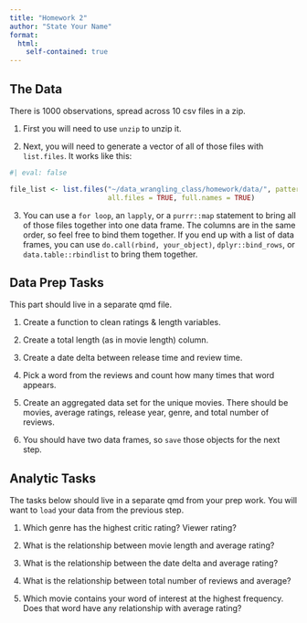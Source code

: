 ```yaml
---
title: "Homework 2"
author: "State Your Name"
format:
  html:
    self-contained: true
---
```


## The Data

There is 1000 observations, spread across 10 csv files in a zip. 

1.    First you will need to use `unzip` to unzip it. 

2.    Next, you will need to generate a vector of all of those files with `list.files`. It works like this:

```r
#| eval: false

file_list <- list.files("~/data_wrangling_class/homework/data/", pattern = ".csv", 
                        all.files = TRUE, full.names = TRUE)
```

3. You can use a `for loop`, an `lapply`, or a `purrr::map` statement to bring all of those files together into one data frame. The columns are in the same order, so feel free to bind them together. If you end up with a list of data frames, you can use `do.call(rbind, your_object)`, `dplyr::bind_rows`, or `data.table::rbindlist` to bring them together.

## Data Prep Tasks

This part should live in a separate qmd file.

1.    Create a function to clean ratings & length variables.

2.    Create a total length (as in movie length) column.

3.    Create a date delta between release time and review time.

4.    Pick a word from the reviews and count how many times that word appears.

5.    Create an aggregated data set for the unique movies. There should be movies, average ratings, release year, genre, and total number of reviews.

6.    You should have two data frames, so `save` those objects for the next step.

## Analytic Tasks

The tasks below should live in a separate qmd from your prep work. You will want to `load` your data from the previous step.

1.    Which genre has the highest critic rating? Viewer rating?

2.    What is the relationship between movie length and average rating?

3.    What is the relationship between the date delta and average rating?

4.    What is the relationship between total number of reviews and average?

4.    Which movie contains your word of interest at the highest frequency. Does that word have any relationship with average rating?